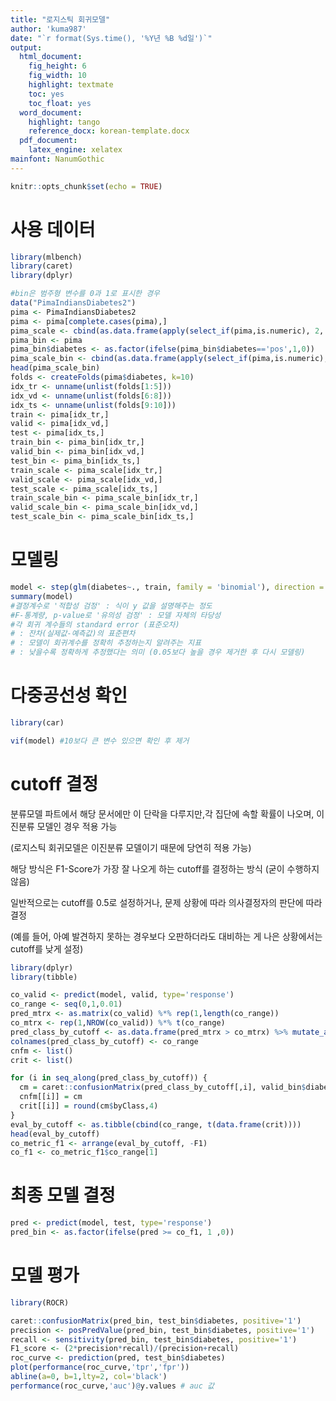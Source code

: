 ```yaml
---
title: "로지스틱 회귀모델"
author: 'kuma987'
date: "`r format(Sys.time(), '%Y년 %B %d일')`"
output:
  html_document: 
    fig_height: 6
    fig_width: 10
    highlight: textmate
    toc: yes
    toc_float: yes
  word_document:
    highlight: tango
    reference_docx: korean-template.docx
  pdf_document:
    latex_engine: xelatex
mainfont: NanumGothic
---
```


```r
knitr::opts_chunk$set(echo = TRUE)
```

# 사용 데이터
```r
library(mlbench)
library(caret)
library(dplyr)
```

```r
#bin은 범주형 변수를 0과 1로 표시한 경우
data("PimaIndiansDiabetes2")
pima <- PimaIndiansDiabetes2
pima <- pima[complete.cases(pima),]
pima_scale <- cbind(as.data.frame(apply(select_if(pima,is.numeric), 2, scale)), diabetes = pima$diabetes)
pima_bin <- pima
pima_bin$diabetes <- as.factor(ifelse(pima_bin$diabetes=='pos',1,0))
pima_scale_bin <- cbind(as.data.frame(apply(select_if(pima,is.numeric), 2, scale)), diabetes = pima_bin$diabetes)
head(pima_scale_bin)
folds <- createFolds(pima$diabetes, k=10)
idx_tr <- unname(unlist(folds[1:5]))
idx_vd <- unname(unlist(folds[6:8]))
idx_ts <- unname(unlist(folds[9:10]))
train <- pima[idx_tr,]
valid <- pima[idx_vd,]
test <- pima[idx_ts,]
train_bin <- pima_bin[idx_tr,]
valid_bin <- pima_bin[idx_vd,]
test_bin <- pima_bin[idx_ts,]
train_scale <- pima_scale[idx_tr,]
valid_scale <- pima_scale[idx_vd,]
test_scale <- pima_scale[idx_ts,]
train_scale_bin <- pima_scale_bin[idx_tr,]
valid_scale_bin <- pima_scale_bin[idx_vd,]
test_scale_bin <- pima_scale_bin[idx_ts,]
```

# 모델링
```r
model <- step(glm(diabetes~., train, family = 'binomial'), direction = 'both')
summary(model)
#결정계수로 '적합성 검정' : 식이 y 값을 설명해주는 정도
#F-통계량, p-value로 '유의성 검정' : 모델 자체의 타당성
#각 회귀 계수들의 standard error (표준오차)
# : 잔차(실제값-예측값)의 표준편차
# : 모델이 회귀계수를 정확히 추정하는지 알려주는 지표
# : 낮을수록 정확하게 추정했다는 의미 (0.05보다 높을 경우 제거한 후 다시 모델링)
```

# 다중공선성 확인
```r
library(car)
```

```r
vif(model) #10보다 큰 변수 있으면 확인 후 제거
```

# cutoff 결정
분류모델 파트에서 해당 문서에만 이 단락을 다루지만,각 집단에 속할 확률이 나오며, 이진분류 모델인 경우 적용 가능

(로지스틱 회귀모델은 이진분류 모델이기 때문에 당연히 적용 가능)

해당 방식은 F1-Score가 가장 잘 나오게 하는 cutoff를 결정하는 방식 (굳이 수행하지 않음)

일반적으로는 cutoff를 0.5로 설정하거나, 문제 상황에 따라 의사결정자의 판단에 따라 결정

(예를 들어, 아예 발견하지 못하는 경우보다 오판하더라도 대비하는 게 나은 상황에서는 cutoff를 낮게 설정)

```r
library(dplyr)
library(tibble)
```

```r
co_valid <- predict(model, valid, type='response')
co_range <- seq(0,1,0.01)
pred_mtrx <- as.matrix(co_valid) %*% rep(1,length(co_range))
co_mtrx <- rep(1,NROW(co_valid)) %*% t(co_range)
pred_class_by_cutoff <- as.data.frame(pred_mtrx > co_mtrx) %>% mutate_all(~as.factor(as.numeric(.)))
colnames(pred_class_by_cutoff) <- co_range
cnfm <- list()
crit <- list()

for (i in seq_along(pred_class_by_cutoff)) {
  cm = caret::confusionMatrix(pred_class_by_cutoff[,i], valid_bin$diabetes)
  cnfm[[i]] = cm
  crit[[i]] = round(cm$byClass,4)
}
eval_by_cutoff <- as.tibble(cbind(co_range, t(data.frame(crit))))
head(eval_by_cutoff)
co_metric_f1 <- arrange(eval_by_cutoff, -F1)
co_f1 <- co_metric_f1$co_range[1]
```



# 최종 모델 결정
```r
pred <- predict(model, test, type='response')
pred_bin <- as.factor(ifelse(pred >= co_f1, 1 ,0))
```


# 모델 평가
```r
library(ROCR)
```


```r
caret::confusionMatrix(pred_bin, test_bin$diabetes, positive='1')
precision <- posPredValue(pred_bin, test_bin$diabetes, positive='1')
recall <- sensitivity(pred_bin, test_bin$diabetes, positive='1')
F1_score <- (2*precision*recall)/(precision+recall)
roc_curve <- prediction(pred, test_bin$diabetes)
plot(performance(roc_curve,'tpr','fpr'))
abline(a=0, b=1,lty=2, col='black')
performance(roc_curve,'auc')@y.values # auc 값
```



